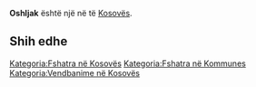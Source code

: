 {{Fshat në 
 | Emri                = Oshljak
 | EmriAlt                = 
 | NAME_SHORT_FORM=      
 | NAME_GENERIC=      
 | NAME_SORT_NAME_RO=      OSHLJAK
 | FULL_NAME_RO = Oshljak
 | FULL_NAME_ND_RO=Oshljak
 | SORT_NAME_RG=OSHLJAK
 | FULL_NAME_RG=Oshljak
 | FULL_NAME_ND_RG=Oshljak
 | SRP_NAME_SHORT_FORM=      
 | SRP_NAME_GENERIC=      
 | SRP_NAME_SORT_NAME_RO=      
 | SRP_FULL_NAME_RO = 
 | SRP_FULL_NAME_ND_RO=
 | SRP_SORT_NAME_RG=
 | SRP_FULL_NAME_RG=
 | SRP_FULL_NAME_ND_RG=
 | Emri (Rasa dhanore) = 
 | Figura              = 
 | Shteti              = Kosovo
 | Komuna              = 
 | Kodi postar         = 
 | Sipërfaqja          = 

 | Popullsia           = 

 | Regj. i popullsisë  = 
 | Dend. e popullsisë  = 
 | Faqja zyrtare       = 
 <!--- Koordinatat ----> 
 | Gjerësia            = 42.193889
 | Gjatësia            = 20.9125
 | Lartësia            = 
}}
'''Oshljak''' është një [[]] në [[]] të [[Kosovës]].

<!-- == Gjeografia == -->
<!-- == Historia == -->
<!-- == Demografia == -->
== Shih edhe ==
{{Komuna }}
{{Kosovo-Administrata-Cung}}

[[Kategoria:Fshatra në Kosovës]]
[[Kategoria:Fshatra në Kommunes ]]
[[Kategoria:Vendbanime në Kosovës]]
